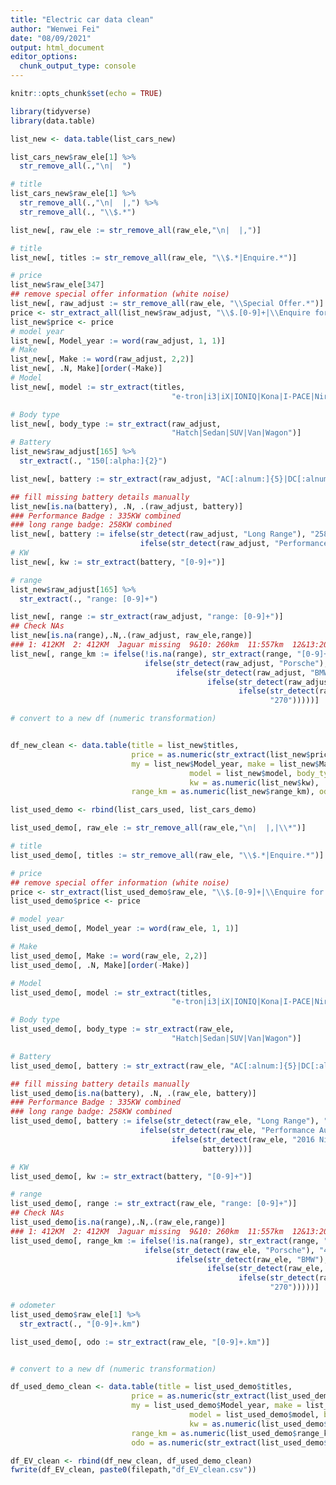 ```yaml
---
title: "Electric car data clean"
author: "Wenwei Fei"
date: "08/09/2021"
output: html_document
editor_options: 
  chunk_output_type: console
---
```


```r
knitr::opts_chunk$set(echo = TRUE)
```

```r
library(tidyverse)
library(data.table)
```

```r
list_new <- data.table(list_cars_new)

list_cars_new$raw_ele[1] %>% 
  str_remove_all(.,"\n|  ")

# title
list_cars_new$raw_ele[1] %>% 
  str_remove_all(.,"\n|  |,") %>% 
  str_remove_all(., "\\$.*")
```

```r
list_new[, raw_ele := str_remove_all(raw_ele,"\n|  |,")]

# title
list_new[, titles := str_remove_all(raw_ele, "\\$.*|Enquire.*")]

# price
list_new$raw_ele[347]
## remove special offer information (white noise)
list_new[, raw_adjust := str_remove_all(raw_ele, "\\Special Offer.*")]
price <- str_extract_all(list_new$raw_adjust, "\\$.[0-9]+|\\Enquire for price")
list_new$price <- price
# model year
list_new[, Model_year := word(raw_adjust, 1, 1)]
# Make 
list_new[, Make := word(raw_adjust, 2,2)]
list_new[, .N, Make][order(-Make)]
# Model
list_new[, model := str_extract(titles, 
                                    "e-tron|i3|iX|IONIQ|Kona|I-PACE|Niro|EQA|EQC|ZS EV|Hatch|LEAF|Taycan|Kangoo|Model 3|XC40")]

# Body type
list_new[, body_type := str_extract(raw_adjust, 
                                    "Hatch|Sedan|SUV|Van|Wagon")]
# Battery 
list_new$raw_adjust[165] %>% 
  str_extract(., "150[:alpha:]{2}")

list_new[, battery := str_extract(raw_adjust, "AC[:alnum:]{5}|DC[:alnum:]{5}|150[:alpha:]{2}|294[:alpha:]{2}")]

## fill missing battery details manually
list_new[is.na(battery), .N, .(raw_adjust, battery)]
### Performance Badge : 335KW combined
### long range badge: 258KW combined
list_new[, battery := ifelse(str_detect(raw_adjust, "Long Range"), "258KW", 
                             ifelse(str_detect(raw_adjust, "Performance Auto"), "335KW", battery))]
# KW
list_new[, kw := str_extract(battery, "[0-9]+")]

# range 
list_new$raw_adjust[165] %>% 
  str_extract(., "range: [0-9]+")

list_new[, range := str_extract(raw_adjust, "range: [0-9]+")]
## Check NAs
list_new[is.na(range),.N,.(raw_adjust, raw_ele,range)]
### 1: 412KM  2: 412KM  Jaguar missing  9&10: 260km  11:557km  12&13:200km  14&15&16: 270km
list_new[, range_km := ifelse(!is.na(range), str_extract(range, "[0-9]+"), 
                              ifelse(str_detect(raw_adjust, "Porsche"), "412",
                                     ifelse(str_detect(raw_adjust, "BMW"), "260",
                                            ifelse(str_detect(raw_adjust, "Kona"), "557",
                                                   ifelse(str_detect(raw_adjust, "Renault"), "200",
                                                          "270")))))]

# convert to a new df (numeric transformation)


df_new_clean <- data.table(title = list_new$titles, 
                           price = as.numeric(str_extract(list_new$price, "[0-9]+")), 
                           my = list_new$Model_year, make = list_new$Make,
                                        model = list_new$model, body_type = list_new$body_type, battery = list_new$battery,
                                        kw = as.numeric(list_new$kw), 
                           range_km = as.numeric(list_new$range_km), odo = 0)

```

```r
list_used_demo <- rbind(list_cars_used, list_cars_demo)

list_used_demo[, raw_ele := str_remove_all(raw_ele,"\n|  |,|\\*")]

# title
list_used_demo[, titles := str_remove_all(raw_ele, "\\$.*|Enquire.*")]

# price
## remove special offer information (white noise)
price <- str_extract(list_used_demo$raw_ele, "\\$.[0-9]+|\\Enquire for price")
list_used_demo$price <- price

# model year
list_used_demo[, Model_year := word(raw_ele, 1, 1)]

# Make 
list_used_demo[, Make := word(raw_ele, 2,2)]
list_used_demo[, .N, Make][order(-Make)]

# Model
list_used_demo[, model := str_extract(titles, 
                                    "e-tron|i3|iX|IONIQ|Kona|I-PACE|Niro|EQA|EQC|ZS EV|Hatch|LEAF|Taycan|Kangoo|Model 3|XC40|Model X|Model S")]

# Body type
list_used_demo[, body_type := str_extract(raw_ele, 
                                    "Hatch|Sedan|SUV|Van|Wagon")]

# Battery 
list_used_demo[, battery := str_extract(raw_ele, "AC[:alnum:]{5}|DC[:alnum:]{5}|150[:alpha:]{2}|294[:alpha:]{2}")]

## fill missing battery details manually
list_used_demo[is.na(battery), .N, .(raw_ele, battery)]
### Performance Badge : 335KW combined
### long range badge: 258KW combined
list_used_demo[, battery := ifelse(str_detect(raw_ele, "Long Range"), "258KW", 
                             ifelse(str_detect(raw_ele, "Performance Auto"), "335KW",
                                    ifelse(str_detect(raw_ele, "2016 Nissan LEAF"), "80",
                                           battery)))]

# KW
list_used_demo[, kw := str_extract(battery, "[0-9]+")]

# range 
list_used_demo[, range := str_extract(raw_ele, "range: [0-9]+")]
## Check NAs
list_used_demo[is.na(range),.N,.(raw_ele,range)]
### 1: 412KM  2: 412KM  Jaguar missing  9&10: 260km  11:557km  12&13:200km  14&15&16: 270km
list_used_demo[, range_km := ifelse(!is.na(range), str_extract(range, "[0-9]+"), 
                              ifelse(str_detect(raw_ele, "Porsche"), "412",
                                     ifelse(str_detect(raw_ele, "BMW"), "260",
                                            ifelse(str_detect(raw_ele, "Kona"), "557",
                                                   ifelse(str_detect(raw_ele, "Renault"), "200",
                                                          "270")))))]

# odometer
list_used_demo$raw_ele[1] %>% 
  str_extract(., "[0-9]+.km")

list_used_demo[, odo := str_extract(raw_ele, "[0-9]+.km")]


# convert to a new df (numeric transformation)

df_used_demo_clean <- data.table(title = list_used_demo$titles, 
                           price = as.numeric(str_extract(list_used_demo$price, "[0-9]+")), 
                           my = list_used_demo$Model_year, make = list_used_demo$Make,
                                        model = list_used_demo$model, body_type = list_used_demo$body_type, battery = list_used_demo$battery,
                                        kw = as.numeric(list_used_demo$kw), 
                           range_km = as.numeric(list_used_demo$range_km), 
                           odo = as.numeric(str_extract(list_used_demo$odo, "[0-9]+")))

```

```r
df_EV_clean <- rbind(df_new_clean, df_used_demo_clean)
fwrite(df_EV_clean, paste0(filepath,"df_EV_clean.csv"))
```

























